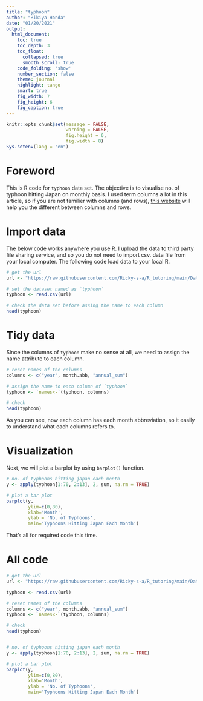 ```yaml
---
title: "typhoon"
author: "Rikiya Honda"
date: "01/20/2021"
output:   
  html_document: 
    toc: true
    toc_depth: 3
    toc_float: 
      collapsed: true
      smooth_scroll: true
    code_folding: 'show'
    number_section: false
    theme: journal
    highlight: tango
    smart: true
    fig_width: 7
    fig_height: 6
    fig_caption: true
---
```


```r
knitr::opts_chunk$set(message = FALSE,
                      warning = FALSE,
                      fig.height = 6,
                      fig.width = 8)
Sys.setenv(lang = "en")
```

# Foreword
This is R code for `typhoon` data set. The objective is to visualise no. of typhoon hitting Japan on monthly basis. I used term columns a lot in this article, so if you are not familier with columns (and rows), [this website](https://www.guru99.com/difference-between-rows-and-columns.html) will help you the different between columns and rows.

# Import data

The below code works anywhere you use R. I upload the data to third party file sharing service, and so you do not need to import csv. data file from your local computer. The following code load data to your local R.

```r
# get the url
url <- "https://raw.githubusercontent.com/Ricky-s-a/R_tutoring/main/Data/typhoon.csv"

# set the dataset named as `typhoon`
typhoon <- read.csv(url)
```

```r
# check the data set before assing the name to each column
head(typhoon)
```

# Tidy data

Since the columns of `typhoon` make no sense at all, we need to assign the name attribute to each column.

```r
# reset names of the columns 
columns <- c("year", month.abb, "annual_sum")

# assign the name to each column of `typhoon`
typhoon <- `names<-`(typhoon, columns)

# check
head(typhoon)
```

As you can see, now each column has each month abbreviation, so it easily to understand what each columns refers to.

# Visualization


Next, we will plot a barplot by using `barplot()` function.

```r
# no. of typhoons hitting japan each month
y <- apply(typhoon[1:70, 2:13], 2, sum, na.rm = TRUE)

# plot a bar plot
barplot(y, 
        ylim=c(0,80), 
        xlab='Month', 
        ylab = 'No. of Typhoons',
        main='Typhoons Hitting Japan Each Month')
```

That's all for required code this time.

# All code
```r
# get the url
url <- "https://raw.githubusercontent.com/Ricky-s-a/R_tutoring/main/Data/typhoon.csv"

typhoon <- read.csv(url)

# reset names of the columns 
columns <- c("year", month.abb, "annual_sum")
typhoon <- `names<-`(typhoon, columns)

# check
head(typhoon)


# no. of typhoons hitting japan each month
y <- apply(typhoon[1:70, 2:13], 2, sum, na.rm = TRUE)

# plot a bar plot
barplot(y, 
        ylim=c(0,80), 
        xlab='Month', 
        ylab = 'No. of Typhoons',
        main='Typhoons Hitting Japan Each Month')
```


